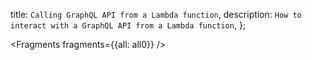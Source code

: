   title: `Calling GraphQL API from a Lambda function`,
  description: `How to interact with a GraphQL API from a Lambda function`,
};


<Fragments fragments={{all: all0}} />
